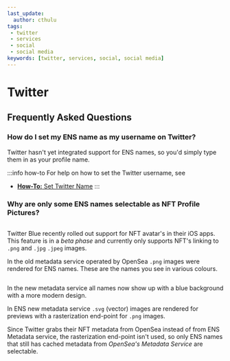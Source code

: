 ```yaml
---
last_update:
  author: cthulu
tags:
 - twitter
 - services
 - social
 - social media
keywords: [twitter, services, social, social media]
---
```


# Twitter

## Frequently Asked Questions

### How do I set my ENS name as my username on Twitter?
Twitter hasn't yet integrated support for ENS names, so you'd simply type them in as your profile name.

:::info how-to
For help on how to set the Twitter username, see
 - [**How-To:** Set Twitter Name](/docs/howto/set-twitter-name)
:::

### Why are only some ENS names selectable as NFT Profile Pictures?

<div className="container" style={{'padding':'0px'}}>
<div className="row">
<div className="col">
<ImageWindow title="Old Avatar">
<p align="center">
<Image img="/img/faq/services/twitter-oldavatar-1.png" style={{'borderRadius':'8px'}}/>
</p>
</ImageWindow>
</div>
<div className="col">

Twitter Blue recently rolled out support for NFT avatar's in their iOS apps.
This feature is in a _beta phase_ and currently only supports NFT's linking to `.png` and `.jpg` `.jpeg` images.
    
In the old metadata service operated by OpenSea `.png` images were rendered for ENS names. These are the names you see in various colours.

</div>
</div>
</div>

<div className="container" style={{'padding':'0px'}}>
<div className="row">
<div className="col">
<ImageWindow title="New Avatar">
<p align="center">
<Image img="/img/faq/services/twitter-newavatar-1.svg" style={{'borderRadius':'8px'}}/>
</p>
</ImageWindow>
</div>
<div className="col">

In the new metadata service all names now show up with a blue background with a more modern design.

In ENS new metadata service `.svg` (vector) images are rendered for previews with a rasterization end-point for `.png` images.

Since Twitter grabs their NFT metadata from OpenSea instead of from ENS Metadata service, the rasterization end-point isn't used, so only
ENS names that still has cached metadata from _OpenSea's Metadata Service_ are selectable.

</div>
</div>
</div>